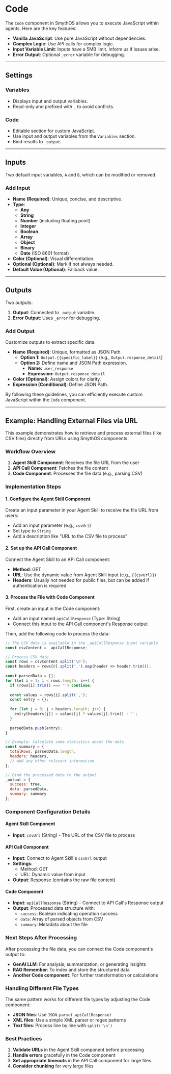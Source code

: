 # Code

The `Code` component in SmythOS allows you to execute JavaScript within agents. Here are the key features:

- **Vanilla JavaScript**: Use pure JavaScript without dependencies.
- **Complex Logic**: Use API calls for complex logic.
- **Input Variable Limit**: Inputs have a 5MB limit. Inform us if issues arise.
- **Error Output**: Optional `_error` variable for debugging.

<Arcade  src="https://demo.arcade.software/HbTFpYUtUTtU3ZpafjWU?embed&embed_mobile=tab&embed_desktop=inline&show_copy_link=true" title="Code | SmythOS" />

---

## Settings

### Variables

- Displays input and output variables.
- Read-only and prefixed with `_` to avoid conflicts.

### Code

- Editable section for custom JavaScript.
- Use input and output variables from the `Variables` section.
- Bind results to `_output`.

---

## Inputs

Two default input variables, `A` and `B`, which can be modified or removed.

### Add Input

- **Name (Required)**: Unique, concise, and descriptive.
- **Type**:
  - **Any**
  - **String**
  - **Number** (including floating point)
  - **Integer**
  - **Boolean**
  - **Array**
  - **Object**
  - **Binary**
  - **Date** (ISO 8601 format)
- **Color (Optional)**: Visual differentiation.
- **Optional (Optional)**: Mark if not always needed.
- **Default Value (Optional)**: Fallback value.

---

## Outputs

Two outputs:

1. **Output**: Connected to `_output` variable.
2. **Error Output**: Uses `_error` for debugging.

### Add Output

Customize outputs to extract specific data.

- **Name (Required)**: Unique, formatted as JSON Path.
  - **Option 1:** `Output.{{specific_label}}` (e.g., `Output.response_detail`)
  - **Option 2:** Define name and JSON Path expression.
    - **Name:** `user_response`
    - **Expression:** `Output.response_detail`
- **Color (Optional)**: Assign colors for clarity.
- **Expression (Conditional)**: Define JSON Path.

By following these guidelines, you can efficiently execute custom JavaScript within the `Code` component.

---

## Example: Handling External Files via URL

This example demonstrates how to retrieve and process external files (like CSV files) directly from URLs using SmythOS components.

### Workflow Overview

1. **Agent Skill Component**: Receives the file URL from the user
2. **API Call Component**: Fetches the file content
3. **Code Component**: Processes the file data (e.g., parsing CSV)

### Implementation Steps

#### 1. Configure the Agent Skill Component

Create an input parameter in your Agent Skill to receive the file URL from users:

- Add an input parameter (e.g., `csvUrl`)
- Set type to `String`
- Add a description like "URL to the CSV file to process"

#### 2. Set up the API Call Component

Connect the Agent Skill to an API Call component:

- **Method**: GET
- **URL**: Use the dynamic value from Agent Skill input (e.g., `{{csvUrl}}`)
- **Headers**: Usually not needed for public files, but can be added if authentication is required

#### 3. Process the File with Code Component

First, create an input in the Code component:
- Add an input named `apiCallResponse` (Type: String)
- Connect this input to the API Call component's Response output

Then, add the following code to process the data:

```javascript
// The CSV data is available in the _apiCallResponse input variable
const csvContent = _apiCallResponse;

// Process CSV data
const rows = csvContent.split('\n');
const headers = rows[0].split(',').map(header => header.trim());
    
const parsedData = [];
for (let i = 1; i < rows.length; i++) {
  if (rows[i].trim() === '') continue;
      
  const values = rows[i].split(',');
  const entry = {};
      
  for (let j = 0; j < headers.length; j++) {
    entry[headers[j]] = values[j] ? values[j].trim() : '';
  }
      
  parsedData.push(entry);
}

// Example: Calculate some statistics about the data
const summary = {
  totalRows: parsedData.length,
  headers: headers,
  // Add any other relevant information
};

// Bind the processed data to the output
_output = {
  success: true,
  data: parsedData,
  summary: summary
};
```

### Component Configuration Details

#### Agent Skill Component
- **Input**: `csvUrl` (String) - The URL of the CSV file to process

#### API Call Component
- **Input**: Connect to Agent Skill's `csvUrl` output
- **Settings**: 
  - Method: GET
  - URL: Dynamic value from input
- **Output**: Response (contains the raw file content)

#### Code Component
- **Input**: `apiCallResponse` (String) - Connect to API Call's Response output
- **Output**: Processed data structure with:
  - `success`: Boolean indicating operation success
  - `data`: Array of parsed objects from CSV
  - `summary`: Metadata about the file

### Next Steps After Processing

After processing the file data, you can connect the Code component's output to:

- **GenAI LLM**: For analysis, summarization, or generating insights
- **RAG Remember**: To index and store the structured data
- **Another Code component**: For further transformation or calculations

### Handling Different File Types

The same pattern works for different file types by adjusting the Code component:

- **JSON files**: Use `JSON.parse(_apiCallResponse)` 
- **XML files**: Use a simple XML parser or regex patterns
- **Text files**: Process line by line with `split('\n')`

### Best Practices

1. **Validate URLs** in the Agent Skill component before processing
2. **Handle errors** gracefully in the Code component
3. **Set appropriate timeouts** in the API Call component for large files
4. **Consider chunking** for very large files